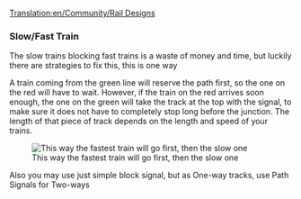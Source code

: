 [[Translation:en/Community/Rail Designs]]
{{en/New}}
===Slow/Fast Train===
The slow trains blocking fast trains is a waste of money and time, but luckily there are strategies to fix this, this is one way

A train coming from the green line will reserve the path first, so the one on the red will have to wait. However, if the train on the red arrives soon enough, the one on the green will take the track at the top with the signal, to make sure it does not have to completely stop long before the junction. The length of that piece of track depends on the length and speed of your trains.

[[File:en/Community/Rail design1.png|center|thumb|This way the fastest train will go first, then the slow one]]

Also you may use just simple block signal, but as One-way tracks, use Path Signals for Two-ways